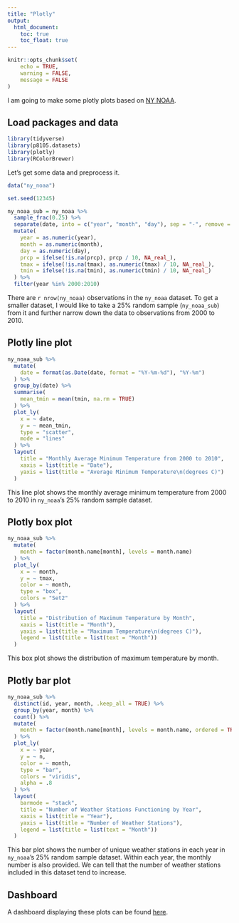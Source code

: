 ```yaml
---
title: "Plotly"
output: 
  html_document:
    toc: true
    toc_float: true
---
```


```r
knitr::opts_chunk$set(
	echo = TRUE,
	warning = FALSE,
	message = FALSE
)
```

I am going to make some plotly plots based on [NY NOAA](https://p8105.com/dataset_noaa.html).


## Load packages and data

```r
library(tidyverse)
library(p8105.datasets)
library(plotly)
library(RColorBrewer)
```


Let's get some data and preprocess it.

```r
data("ny_noaa")

set.seed(12345)

ny_noaa_sub = ny_noaa %>% 
  sample_frac(0.25) %>% 
  separate(date, into = c("year", "month", "day"), sep = "-", remove = FALSE) %>% 
  mutate(
    year = as.numeric(year),
    month = as.numeric(month),
    day = as.numeric(day),
    prcp = ifelse(!is.na(prcp), prcp / 10, NA_real_),
    tmax = ifelse(!is.na(tmax), as.numeric(tmax) / 10, NA_real_),
    tmin = ifelse(!is.na(tmin), as.numeric(tmin) / 10, NA_real_)
  ) %>% 
  filter(year %in% 2000:2010)
```

There are `r nrow(ny_noaa)` observations in the `ny_noaa` dataset. To get a smaller dataset, I would like to take a 25% random sample (`ny_noaa_sub`) from it and further narrow down the data to observations from 2000 to 2010.


## Plotly line plot

```r
ny_noaa_sub %>% 
  mutate(
    date = format(as.Date(date, format = "%Y-%m-%d"), "%Y-%m")
  ) %>% 
  group_by(date) %>% 
  summarise(
    mean_tmin = mean(tmin, na.rm = TRUE)
  ) %>% 
  plot_ly(
    x = ~ date,
    y = ~ mean_tmin,
    type = "scatter",
    mode = "lines"
  ) %>% 
  layout(
    title = "Monthly Average Minimum Temperature from 2000 to 2010",
    xaxis = list(title = "Date"),
    yaxis = list(title = "Average Minimum Temperature\n(degrees C)")
  )
```

This line plot shows the monthly average minimum temperature from 2000 to 2010 in `ny_noaa`'s 25% random sample dataset.


## Plotly box plot

```r
ny_noaa_sub %>% 
  mutate(
    month = factor(month.name[month], levels = month.name)
  ) %>% 
  plot_ly(
    x = ~ month,
    y = ~ tmax,
    color = ~ month,
    type = "box",
    colors = "Set2"
  ) %>% 
  layout(
    title = "Distribution of Maximum Temperature by Month",
    xaxis = list(title = "Month"),
    yaxis = list(title = "Maximum Temperature\n(degrees C)"),
    legend = list(title = list(text = "Month"))
  )
```

This box plot shows the distribution of maximum temperature by month.


## Plotly bar plot

```r
ny_noaa_sub %>% 
  distinct(id, year, month, .keep_all = TRUE) %>% 
  group_by(year, month) %>% 
  count() %>% 
  mutate(
    month = factor(month.name[month], levels = month.name, ordered = TRUE)
  ) %>% 
  plot_ly(
    x = ~ year,
    y = ~ n,
    color = ~ month,
    type = "bar",
    colors = "viridis",
    alpha = .8
  ) %>% 
  layout(
    barmode = "stack",
    title = "Number of Weather Stations Functioning by Year",
    xaxis = list(title = "Year"),
    yaxis = list(title = "Number of Weather Stations"),
    legend = list(title = list(text = "Month"))
  )
```

This bar plot shows the number of unique weather stations in each year in `ny_noaa`'s 25% random sample dataset. Within each year, the monthly number is also provided. We can tell that the number of weather stations included in this dataset tend to increase.


## Dashboard

A dashboard displaying these plots can be found [here](dashboard.html).
